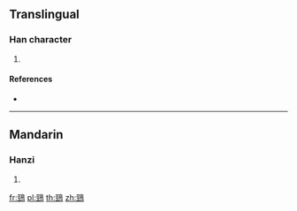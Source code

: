 {{character info/new}}
==Translingual==

===Han character===
{{Han char|rn=196|rad=鳥|as=07|sn=18|four=17127|canj=MMHAF,XMMHA}}

# {{defn|Han|sort=鳥07}}

====References====
* {{Han ref|kx=1490.270|dkj=46949|dj=2021.140|hdz=74634.130|uh=9D5B|ud=40283|bh=F1D3|bd=61907}}

----

==Mandarin==

===Hanzi===
{{cmn-hanzi|pin=[[jīng]] ([[jing1]])|wg=ching<sup>1</sup>}}

# {{defn|lang=cmn|sort=鳥07}}

[[fr:鵛]]
[[pl:鵛]]
[[th:鵛]]
[[zh:鵛]]
